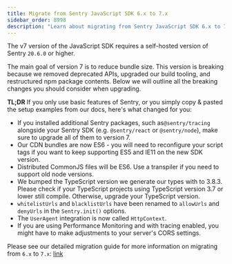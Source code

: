 ```yaml
---
title: Migrate from Sentry JavaScript SDK 6.x to 7.x
sidebar_order: 8998
description: "Learn about migrating from Sentry JavaScript SDK 6.x to 7.x"
---
```


The v7 version of the JavaScript SDK requires a self-hosted version of Sentry `20.6.0` or higher.

The main goal of version 7 is to reduce bundle size. This version is breaking because we removed deprecated APIs,
upgraded our build tooling, and restructured npm package contents. Below we will outline all the breaking changes you
should consider when upgrading.

**TL;DR** If you only use basic features of Sentry, or you simply copy & pasted the setup examples from our docs, here's what changed for you:

- If you installed additional Sentry packages, such as`@sentry/tracing` alongside your Sentry SDK (e.g. `@sentry/react` or `@sentry/node`), make sure to upgrade all of them to version 7.
- Our CDN bundles are now ES6 - you will need to reconfigure your script tags if you want to
  keep supporting ES5 and IE11 on the new SDK version.
- Distributed CommonJS files will be ES6. Use a transpiler if you need to support old node versions.
- We bumped the TypeScript version we generate our types with to 3.8.3. Please check if your TypeScript projects using TypeScript version 3.7 or lower still compile. Otherwise, upgrade your TypeScript version.
- `whitelistUrls` and `blacklistUrls` have been renamed to `allowUrls` and `denyUrls` in the `Sentry.init()` options.
- The `UserAgent` integration is now called `HttpContext`.
- If you are using Performance Monitoring and with tracing enabled, you might have to make adjustments to your server's CORS settings.

Please see our detailed migration guide for more information on migrating from `6.x` to `7.x`: [link](https://github.com/getsentry/sentry-javascript/blob/develop/docs/migration/v6-to-v7.md)
